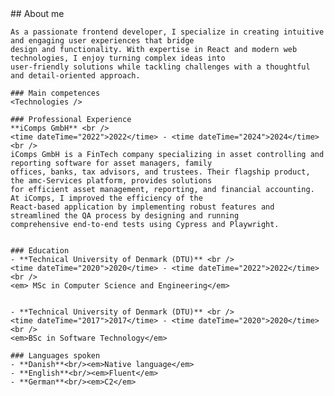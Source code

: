 
<Section addTopPadding={false} id="about" class="bg-secondary">
  <Prose class="mx-auto ">
    ## About me

    As a passionate frontend developer, I specialize in creating intuitive and engaging user experiences that bridge
    design and functionality. With expertise in React and modern web technologies, I enjoy turning complex ideas into
    user-friendly solutions while tackling challenges with a thoughtful and detail-oriented approach.

    ### Main competences
    <Technologies />

    ### Professional Experience
    **iComps GmbH** <br />
    <time dateTime="2022">2022</time> - <time dateTime="2024">2024</time> <br />
    iComps GmbH is a FinTech company specializing in asset controlling and reporting software for asset managers, family
    offices, banks, tax advisors, and trustees. Their flagship product, the amc-Services platform, provides solutions
    for efficient asset management, reporting, and financial accounting. At iComps, I improved the efficiency of the
    React-based application by implementing robust features and streamlined the QA process by designing and running
    comprehensive end-to-end tests using Cypress and Playwright.


    ### Education
    - **Technical University of Denmark (DTU)** <br />
    <time dateTime="2020">2020</time> - <time dateTime="2022">2022</time> <br />
    <em> MSc in Computer Science and Engineering</em>


    - **Technical University of Denmark (DTU)** <br />
    <time dateTime="2017">2017</time> - <time dateTime="2020">2020</time> <br />
    <em>BSc in Software Technology</em>

    ### Languages spoken
    - **Danish**<br/><em>Native language</em>
    - **English**<br/><em>Fluent</em>
    - **German**<br/><em>C2</em>

  </Prose>
</Section>